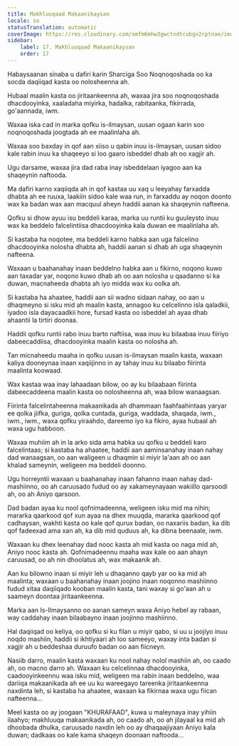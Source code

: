 ```yaml
---
title: Makhluuqaad Makaanikaysan
locale: so
statusTranslation: automatic
coverImage: https://res.cloudinary.com/xmfm6mhw3gwctndtcubgx2rptnae/image/upload/v1740468922/small_cover_tratado_de_psicologia_revolucionaria_a4c0dca4e0.webp
sidebar:
    label: 17. Makhluuqaad Makaanikaysan
    order: 17
---
```

Habaysaanan sinaba u dafiri karin Sharciga Soo Noqnoqoshada oo ka socda daqiiqad kasta oo nolosheenna ah.

Hubaal maalin kasta oo jiritaankeenna ah, waxaa jira soo noqnoqoshada dhacdooyinka, xaaladaha miyirka, hadalka, rabitaanka, fikirrada, go'aannada, iwm.

Waxaa iska cad in marka qofku is-ilmaysan, uusan ogaan karin soo noqnoqoshada joogtada ah ee maalinlaha ah.

Waxaa soo baxday in qof aan xiiso u qabin inuu is-ilmaysan, uusan sidoo kale rabin inuu ka shaqeeyo si loo gaaro isbeddel dhab ah oo xagjir ah.

Ugu darsame, waxaa jira dad raba inay isbeddelaan iyagoo aan ka shaqeynin naftooda.

Ma dafiri karno xaqiiqda ah in qof kastaa uu xaq u leeyahay farxadda dhabta ah ee ruuxa, laakiin sidoo kale waa run, in farxaddu ay noqon doonto wax ka badan wax aan macquul aheyn haddii aanan ka shaqeynin nafteena.

Qofku si dhow ayuu isu beddeli karaa, marka uu runtii ku guuleysto inuu wax ka beddelo falcelintiisa dhacdooyinka kala duwan ee maalinlaha ah.

Si kastaba ha noqotee, ma beddeli karno habka aan uga falcelino dhacdooyinka nolosha dhabta ah, haddii aanan si dhab ah uga shaqeynin nafteena.

Waxaan u baahanahay inaan beddelno habka aan u fikirno, noqono kuwo aan taxadar yar, noqono kuwo dhab ah oo aan nolosha u qaadanno si ka duwan, macnaheeda dhabta ah iyo midda wax ku oolka ah.

Si kastaba ha ahaatee, haddii aan sii wadno sidaan nahay, oo aan u dhaqmeyno si isku mid ah maalin kasta, annagoo ku celcelinno isla qaladkii, iyadoo isla dayacaadkii hore, fursad kasta oo isbeddel ah ayaa dhab ahaantii la tirtiri doonaa.

Haddii qofku runtii rabo inuu barto naftiisa, waa inuu ku bilaabaa inuu fiiriyo dabeecaddiisa, dhacdooyinka maalin kasta oo nolosha ah.

Tan micnaheedu maaha in qofku uusan is-ilmaysan maalin kasta, waxaan kaliya dooneynaa inaan xaqiijinno in ay tahay inuu ku bilaabo fiirinta maalinta koowaad.

Wax kastaa waa inay lahaadaan bilow, oo ay ku bilaabaan fiirinta dabeecaddeena maalin kasta oo nolosheenna ah, waa bilow wanaagsan.

Fiirinta falcelintaheenna makaanikada ah dhammaan faahfaahintaas yaryar ee qolka jiifka, guriga, qolka cuntada, guriga, waddada, shaqada, iwm., iwm., iwm., waxa qofku yiraahdo, dareemo iyo ka fikiro, ayaa hubaal ah waxa ugu habboon.

Waxaa muhiim ah in la arko sida ama habka uu qofku u beddeli karo falcelintaas; si kastaba ha ahaatee, haddii aan aaminsanahay inaan nahay dad wanaagsan, oo aan waligeen u dhaqmin si miyir la'aan ah oo aan khalad sameynin, weligeen ma beddeli doonno.

Ugu horreyntii waxaan u baahanahay inaan fahanno inaan nahay dad-mashiinno, oo ah caruusado fudud oo ay xakameynayaan wakiillo qarsoodi ah, oo ah Aniyo qarsoon.

Dad badan ayaa ku nool qofnimadeenna, weligeen isku mid ma nihin; mararka qaarkood qof xun ayaa na dhex muuqda, mararka qaarkood qof cadhaysan, wakhti kasta oo kale qof qurux badan, oo naxariis badan, ka dib qof fadeexad ama xan ah, ka dib mid quduus ah, ka dibna beenaale, iwm.

Waxaan ku dhex leenahay dad nooc kasta ah mid kasta oo naga mid ah, Aniyo nooc kasta ah. Qofnimadeennu maaha wax kale oo aan ahayn caruusad, oo ah nin dhoolatus ah, wax makaanik ah.

Aan ku bilowno inaan si miyir leh u dhaqanno qayb yar oo ka mid ah maalinta; waxaan u baahanahay inaan joojino inaan noqonno mashiinno fudud xitaa daqiiqado kooban maalin kasta, tani waxay si go'aan ah u saameyn doontaa jiritaankeenna.

Marka aan Is-Ilmaysanno oo aanan sameyn waxa Aniyo hebel ay rabaan, way caddahay inaan bilaabayno inaan joojinno mashiinno.

Hal daqiiqad oo keliya, oo qofku si ku filan u miyir qabo, si uu u joojiyo inuu noqdo mashiin, haddii si ikhtiyaari ah loo sameeyo, waxay inta badan si xagjir ah u beddeshaa duruufo badan oo aan fiicneyn.

Nasiib darro, maalin kasta waxaan ku nool nahay nolol mashiin ah, oo caado ah, oo macno darro ah. Waxaan ku celcelinnaa dhacdooyinka, caadooyinkeennu waa isku mid, weligeen ma rabin inaan beddelno, waa dariiqa makaanikada ah ee uu ku wareegayo tareenka jiritaankeenna naxdinta leh, si kastaba ha ahaatee, waxaan ka fikirnaa waxa ugu fiican nafteenna...

Meel kasta oo ay joogaan "KHURAFAAD", kuwa u maleynaya inay yihiin ilaahyo; makhluuqa makaanikada ah, oo caado ah, oo ah jilayaal ka mid ah dhoobada dhulka, caruusado naxdin leh oo ay dhaqaajiyaan Aniyo kala duwan; dadkaas oo kale kama shaqeyn doonaan naftooda...

